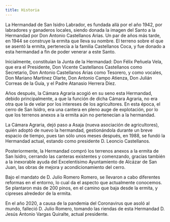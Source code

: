 ```yaml
---
title: Historia
---
```





La Hermandad de San Isidro Labrador, es fundada allá por el año 1942, por labradores y ganaderos locales, siendo donada la imagen del Santo a la Hermandad por Don Antonio Castellanos Arias. Un par de años más tarde, en 1944 se construye la ermita que lleva su nombre. El terreno sobre el que se asentó la ermita, pertenecía a la familia Castellanos Coca, y fue donado a esta hermandad a fin de poder venerar a este Santo.

Inicialmente, constituían la Junta de la Hermandad: Don Félix Peñuela Vela, que era el Presidente, Don Vicente Castellanos Castellanos como Secretario, Don Antonio Castellanos Arias como Tesorero, y como vocales, Don Mariano Martínez Olarte, Don Antonio Campo Atienza, Don Julián Correas de la Guía, y el Padre Atanasio Herrera Díez.

Años después, la Cámara Agraria acogió en su seno esta Hermandad, debido principalmente, a que la función de dicha Cámara Agraria, no era otra que la de velar por los intereses de los agricultores. En esta época, el cerro de San Isidro, era una cantera en pleno auge de explotación, por lo que los terrenos anexos a la ermita aún no pertenecían a la hermandad.

La Cámara Agraria, dejó paso a Asaja (nueva asociación de agricultores), quién adoptó de nuevo la hermandad, gestionándola durante un breve espacio de tiempo, pues tan sólo unos meses después, en 1988, se fundó la Hermandad actual, estando como presidente D. Leoncio Castellanos.

Posteriormente, la Hermandad compró los terrenos anexos a la ermita de San Isidro, cerrando las canteras existentes y comenzando, gracias también a la inexorable ayuda del Excelentísimo Ayuntamiento de Alcázar de San Juan, las obras de mejora y acondicionamiento del cerro. 

Bajo el mandato de D. Julio Romero Romero, se llevaron a cabo diferentes reformas en el entorno, lo cual da el aspecto que actualmente conocemos. Se plantaron más de 200 pinos, en el camino que baja desde la ermita, y cipreses alrededor de la ermita.

En el año 2020, a causa de la pandemia del Coronavirus que asoló al mundo, falleció D. Julio Romero, tomando las riendas de esta Hermandad D. Jesús Antonio Vargas Quiralte, actual presidente.
